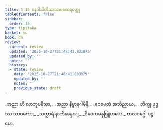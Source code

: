 ```yaml
---
title: 5.15 ဝနဝါသိတိဿသာမဏေရဝတ္ထု
tableOfContents: false
sidebar:
  order: 15
type: tipitaka
basket: su
book: dh
review:
  current: review
  updated: '2025-10-27T21:48:41.833075'
  updated_by: ''
  notes: ''
  history:
  - state: review
    date: '2025-10-27T21:48:41.833075'
    updated_by: ''
    notes: ''
    previous_state: draft
---
```



<ReviewStatus review={frontmatter.review} showDetails={true} />

<HypothesisAnnotation frontmatter={frontmatter} />

<DynamicBreadcrumb />

<Division number="75" book="dh" e="ch" v="18" p="24">

<Paragraph number="80" type="verses" book="dh">
_အညာ ဟိ လာဘူပနိသာ,_  
_အညာ နိဗ္ဗာနဂါမိနီ;_  
_ဧဝမေတံ အဘိညာယ,_  
_ဘိက္ခု ဗုဒ္ဓဿ သာဝကော;_  
_သက္ကာရံ နာဘိနန္ဒေယျ,_  
_ဝိဝေကမနုဗြူဟယေ._  


</Paragraph>
</Division>

<Paragraph number="81" type="center" book="dh">
ဗာလဝဂ္ဂေါ ပဉ္စမော.
</Paragraph>